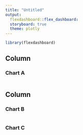 ```yaml
---
title: "Untitled"
output:
  flexdashboard::flex_dashboard:
  storyboard: true
  theme: plotly
---
```


```r
library(flexdashboard)
```

Column {data-width=650}
-----------------------------------------------------------------------

### Chart A

```r

```

Column {data-width=350}
-----------------------------------------------------------------------

### Chart B

```r

```

### Chart C

```r

```

